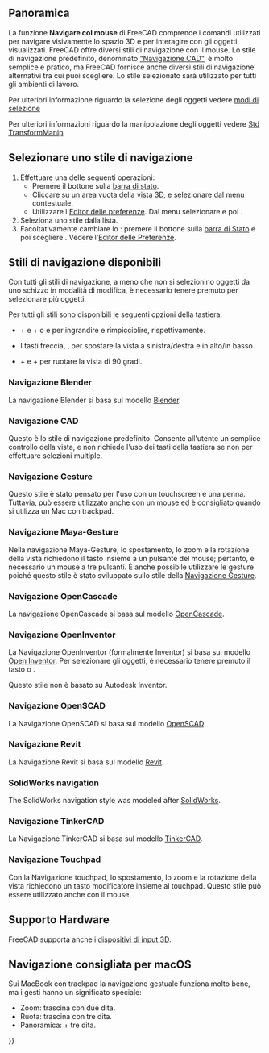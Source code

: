 <languages/>

{{docnav/it
|[[Getting_started/it|Per iniziare]]
|[[Selection_methods/it|Metodi di selezione]]
}}

{{TOCright}}

<span id="Overview"></span>
==Panoramica==

La funzione '''Navigare col mouse''' di FreeCAD comprende i comandi utilizzati per navigare visivamente lo spazio 3D e per interagire con gli oggetti visualizzati. FreeCAD offre diversi stili di navigazione con il mouse. Lo stile di navigazione predefinito, denominato [[#Navigazione_CAD|"Navigazione CAD​​"]], è molto semplice e pratico, ma FreeCAD fornisce anche diversi stili di navigazione alternativi tra cui puoi scegliere. Lo stile selezionato sarà utilizzato per tutti gli ambienti di lavoro.

Per ulteriori informazione riguardo la selezione degli oggetti vedere [[Selection_methods/it|modi di selezione]]

Per ulteriori informazioni riguardo la manipolazione degli oggetti vedere [[Std_TransformManip/it|Std TransformManip]]

<span id="Selecting_a_navigation_style"></span>
== Selezionare uno stile di navigazione ==

#Effettuare una delle seguenti operazioni:
#* Premere il bottone {{Button|[[File:NavigationCAD_dark.svg|16px]]}} sulla [[Status_bar/it|barra di stato]].
#* Cliccare su un area vuota della [[3D_view/it|vista 3D]], e selezionare {{MenuCommand|Stile di navigazione}} dal menu contestuale.
#* Utilizzare l'[[Preferences_Editor/it#Navigation|Editor delle preferenze]]. Dal menu selezionare {{MenuCommand|Modifica → Preferenze}} e poi {{MenuCommand|Visualizzazione → Navigazione → Navigazione 3D}}.
# Seleziona uno stile dalla lista.
# Facoltativamente cambiare lo {{MenuCommand|Stile Orbita}}: premere il bottone {{Button|[[File:NavigationCAD_dark.svg|16px]]}} sulla [[Status_bar/it|barra di Stato]] e poi scegliere {{MenuCommand|Impostazioni → Stile Orbita}}. Vedere l'[[Preferences_Editor/it#Navigazione|Editor delle Preferenze]].

<span id="Available_navigation_styles"></span>
== Stili di navigazione disponibili ==

Con tutti gli stili di navigazione, a meno che non si selezionino oggetti da uno schizzo in modalità di modifica, è necessario tenere premuto {{KEY|Ctrl}} per selezionare più oggetti.

Per tutti gli stili sono disponibili le seguenti opzioni della tastiera:

* {{KEY|Ctrl}} + {{ASCII|43}} e {{KEY|Ctrl}} + {{ASCII|22}} o {{KEY|PgUp}} e {{KEY|PgDn}} per ingrandire e rimpicciolire, rispettivamente.
* I tasti freccia, {{ASCII|17}}{{ASCII|16}}{{ASCII|30}}{{ASCII|31}}, per spostare la vista a sinistra/destra e in alto/in basso.
* {{KEY|Shift}} + {{ASCII|17}} e {{KEY|Shift}} + {{ASCII|16}} per ruotare la vista di 90 gradi.

<span id="Blender_navigation"></span>
=== Navigazione Blender ===

La navigazione Blender si basa sul modello [https://www.blender.org Blender].

{{Blender Navigation
|Select_name=Selezione
|Zoom_name=Zoom
|Rotate_view_name=Rotazione vista
|Pan_name=Traslazione

|Shift={{KEY|Shift}}

|Select_text=Premere il pulsante sinistro del mouse sull'oggetto che si vuole selezionare.

|Zoom_text=Utilizzare la rotellina del mouse per ingrandire e rimpicciolire.

|Rotate_view_text=Tenere premuto il pulsante centrale del mouse, quindi spostare il puntatore.

|Pan_text=Tenere premuto {{KEY|Shift}} e il pulsante centrale del mouse, quindi spostare il puntatore.

In alternativa, tenere premuti i pulsanti sinistro e destro del mouse, quindi spostare il puntatore.
}}

<span id="CAD_navigation"></span>
=== Navigazione CAD ===

Questo è lo stile di navigazione predefinito. Consente all'utente un semplice controllo della vista, e non richiede l'uso dei tasti della tastiera se non per effettuare selezioni multiple.

{{CAD Navigation
|Select_name=Selezione
|Zoom_name=Zoom
|Rotate_view_name=Rotazione vista<br>Primo metodo
|Rotate_view_alt_name=Rotazione vista<br>Metodo alternativo
|Pan_name=Traslazione

|Ctrl={{KEY|Ctrl}}
|Shift={{KEY|Shift}}

|Select_text=Premere il pulsante sinistro del mouse sull'oggetto che si vuole selezionare.

|Zoom_text=Utilizzare la rotellina del mouse per ingrandire e rimpicciolire.

Facendo clic sul pulsante centrale del mouse si ricentra la vista sulla posizione del cursore.

|Rotate_view_text=Tenere premuto il pulsante centrale del mouse, quindi premere e tenere premuto il pulsante sinistro del mouse, quindi spostare il puntatore.

Se i pulsanti vengono rilasciati prima di interrompere il movimento del mouse, la vista continua a ruotare, se questa opzione è abilitata.

|Rotate_view_alt_text=Tenere premuto il pulsante centrale del mouse, quindi premere e tenere premuto il pulsante destro del mouse, quindi spostare il puntatore.

Con questo metodo il pulsante centrale del mouse può essere rilasciato dopo aver tenuto premuto il pulsante destro del mouse.

Gli utenti che utilizzano il mouse con la mano destra potrebbero trovare questo metodo più semplice rispetto al primo.

|Pan_text=Tenere premuto il pulsante centrale del mouse, quindi spostare il puntatore.

|Zoom_mode_text=Modalità Zoom: tenere premuti i tasti {{KEY|Ctrl}} e {{KEY|Shift}}, premere il pulsante destro del mouse una volta, quindi spostare il puntatore.

|Rotate_view_mode_text=Modalità di rotazione: tenere premuto il tasto {{KEY|Shift}}, premere il pulsante destro del mouse una volta, quindi spostare il puntatore.

|Pan_mode_text=Modalità Spostamento: tenere premuto il tasto {{KEY|Ctrl}}, premere una volta il pulsante destro del mouse, quindi spostare il puntatore.
}}

<span id="Gesture_navigation"></span>
=== Navigazione Gesture ===

Questo stile è stato pensato per l'uso con un touchscreen e una penna. Tuttavia, può essere utilizzato anche con un mouse ed è consigliato quando si utilizza un Mac con trackpad.

{{Gesture Navigation
|Select_name=Selezione
|Zoom_name=Zoom
|Rotate_view_name=Rotazione vista
|Pan_name=Traslazione
|Tilt_view_name=Inclinazione vista

|Select_text=Premere il pulsante sinistro del mouse sull'oggetto che si vuole selezionare.

|Zoom_text=Utilizzare la rotellina del mouse per ingrandire e rimpicciolire.

|Rotate_view_text=Tenere premuto il pulsante sinistro del mouse, quindi spostare il puntatore.
In [[Sketcher Workbench/it|Sketcher]] e in altre modalità di modifica, questo comportamento è disabilitato. Tenere premuto {{KEY|Alt}} mentre si preme il pulsante del mouse per accedere alla modalità di rotazione.

Per impostare il punto di messa a fuoco della fotocamera per la rotazione, fare clic su un punto con il pulsante centrale del mouse. In alternativa, puntare il cursore su un punto e premere {{KEY|H}} sulla tastiera.

|Pan_text=Tenere premuto il pulsante destro del mouse, quindi spostare il puntatore.

|Tilt_view_text=Tenere premuti entrambi i pulsanti sinistro e destro del mouse, quindi spostare il puntatore lateralmente.

|Select_gesture_text=Toccare per selezionare.

|Zoom_gesture_text=Trascinare due dita (pizzicare) stringendo o allargando.

|Rotate_view_gesture_text=Trascinare con un dito per ruotare.

Tenere premuto {{KEY|Alt}} quando ci si trova in [[Sketcher Workbench/it|Sketcher]].

|Pan_gesture_text=Trascinare con due dita.

In alternativa, toccare e tenere premuto, quindi trascinare. Questo simula la traslazione con il tasto destro del mouse.

|Tilt_view_gesture_text=Ruotare la linea immaginaria formata dai due punti di contatto.

Questo metodo è disabilitato per impostazione predefinita. Per abilitarlo, andare in {{MenuCommand| Modifica → Preferenze → Visualizzazione → Navigazione}} e deselezionare la casella di controllo "Disabilita l'inclinazione touchscreen".
}}

<span id="Maya-Gesture_navigation"></span>
=== Navigazione Maya-Gesture ===

Nella navigazione Maya-Gesture, lo spostamento, lo zoom e la rotazione della vista richiedono il tasto {{KEY|Alt}} insieme a un pulsante del mouse; pertanto, è necessario un mouse a tre pulsanti. È anche possibile utilizzare le gesture poiché questo stile è stato sviluppato sullo stile della [[#Navigazione_Gesture|Navigazione Gesture]].

{{MayaGesture Navigation
|Select_name=Selezione
|Zoom_name=Zoom
|Rotate_view_name=Rotazione vista
|Pan_name=Traslazione
|Tilt_view_name=Inclinazione vista

|Alt={{KEY|Alt}}

|Select_text=Premere il pulsante sinistro del mouse sull'oggetto che si vuole selezionare.

|Zoom_text=Utilizzare la rotellina del mouse per ingrandire e rimpicciolire.

In alternativa, tenere premuto {{KEY|Alt}} e il pulsante destro del mouse, quindi spostare il puntatore.

|Rotate_view_text=Tenere premuto {{KEY|Alt}} e il pulsante sinistro del mouse, quindi spostare il puntatore.

|Pan_text=Tenere premuto {{KEY|Alt}} e il pulsante centrale del mouse, quindi spostare il puntatore.

|Tilt_view_text=Tenere premuti {{KEY|Alt}} ed entrambi i pulsanti sinistro e destro del mouse, quindi spostare il puntatore lateralmente.
}}

<span id="OpenCascade_navigation"></span>
=== Navigazione OpenCascade ===

La navigazione OpenCascade si basa sul modello [https://www.opencascade.com/ OpenCascade].

{{OpenCascade Navigation
|Select_name=Selezione
|Zoom_name=Zoom
|Rotate_view_name=Rotazione vista
|Pan_name=Traslazione

|Ctrl={{KEY|Ctrl}}

|Select_text=Premere il pulsante sinistro del mouse sull'oggetto che si vuole selezionare.

|Zoom_text=Utilizzare la rotellina del mouse per ingrandire e rimpicciolire.

In alternativa, tenere premuto {{KEY|Ctrl}} e il tasto sinistro del mouse, quindi spostare il puntatore.

|Rotate_view_text=Tenere premuto il pulsante centrale del mouse, quindi premere e tenere premuto il pulsante destro del mouse, quindi spostare il puntatore.

In alternativa, tenere premuto {{KEY|Ctrl}} e il pulsante destro del mouse, quindi spostare il puntatore.

|Pan_text=Tenere premuto il pulsante centrale del mouse, quindi spostare il puntatore. È possibile tenere premuto {{KEY|Ctrl}}.
}}

<span id="OpenInventor_navigation"></span>
=== Navigazione OpenInventor ===

La Navigazione OpenInventor (formalmente Inventor) si basa sul modello [http://en.wikipedia.org/wiki/Open_Inventor Open Inventor]. Per selezionare gli oggetti, è necessario tenere premuto il tasto {{KEY|Shift}} o {{KEY|Ctrl}}.

Questo stile non è basato su Autodesk Inventor.

{{OpenInventor Navigation
|Select_name=Selezione
|Zoom_name=Zoom
|Rotate_view_name=Rotazione vista
|Pan_name=Traslazione

|Shift={{KEY|Shift}}

|Select_text=Tenere premuto {{KEY|Shift}}, quindi premere il pulsante sinistro del mouse sull'oggetto che si desidera selezionare.

Tenere invece premuto {{KEY|Ctrl}} per selezionare più oggetti.

|Zoom_text=Utilizzare la rotellina del mouse per ingrandire e rimpicciolire.

In alternativa, tenere premuto il pulsante centrale del mouse, quindi premere e tenere premuto il pulsante sinistro del mouse, quindi spostare il puntatore.

|Rotate_view_text=Tenere premuto il pulsante sinistro del mouse, quindi spostare il puntatore.

|Pan_text=Tenere premuto il pulsante centrale del mouse, quindi spostare il puntatore.
}}

<span id="OpenSCAD_navigation"></span>
=== Navigazione OpenSCAD ===

La Navigazione OpenSCAD si basa sul modello [https://openscad.org/ OpenSCAD].

{{OpenSCAD_Navigation
|Select_name=Selezione
|Zoom_name=Zoom
|Rotate_view_name=Rotazione vista
|Pan_name=Traslazione

|Shift={{KEY|Shift}}

|Select_text=Premere il pulsante sinistro del mouse sull'oggetto che si vuole selezionare.

{{VersionMinus/it|0.21}} Tenere premuto {{KEY|Ctrl}} e {{KEY|Shift}} quando si preme il pulsante del mouse per trascinare un oggetto in uno schizzo in modalità di modifica.

|Zoom_text=Utilizzare la rotellina del mouse per ingrandire e rimpicciolire.

In alternativa, tenere premuto il pulsante centrale del mouse, quindi spostare il puntatore.

Oppure tenere premuto {{KEY|Shift}} e il pulsante destro del mouse, quindi spostare il puntatore.

|Rotate_view_text=Tenere premuto il pulsante sinistro del mouse, quindi spostare il puntatore.

In alternativa, e quando uno schizzo è in modalità di modifica, tenere premuto il pulsante centrale del mouse, quindi tenere premuto il pulsante destro del mouse, quindi spostare il puntatore.

|Pan_text=tenere premuto il pulsante destro del mouse, quindi spostare il puntatore.
}}

<span id="Revit_navigation"></span>
=== Navigazione Revit ===

La Navigazione Revit si basa sul modello [https://en.wikipedia.org/wiki/Autodesk_Revit Revit].

{{Revit Navigation
|Select_name=Selezione
|Zoom_name=Zoom
|Rotate_view_name=Rotazione vista
|Pan_name=Traslazione

|Shift={{KEY|Shift}}

|Select_text=Premere il pulsante sinistro del mouse sull'oggetto che si vuole selezionare.

|Zoom_text=Utilizzare la rotellina del mouse per ingrandire e rimpicciolire.

|Rotate_view_text=Tenere premuto {{KEY|Shift}} e il pulsante centrale del mouse, quindi spostare il puntatore.

In alternativa, tenere premuto il pulsante centrale del mouse, quindi tenere premuto il pulsante destro del mouse, quindi spostare il puntatore.

|Pan_text=Tenere premuto il pulsante centrale del mouse, quindi spostare il puntatore.

In alternativa, tenere premuti entrambi i pulsanti sinistro e destro del mouse, quindi spostare il puntatore.
}}

=== SolidWorks navigation ===

{{Version|1.1}}

The SolidWorks navigation style was modeled after [https://en.wikipedia.org/wiki/SolidWorks SolidWorks].

{{SolidWorks_Navigation
|Select_name=Select
|Zoom_name=Zoom
|Rotate_view_name=Rotate view
|Pan_name=Pan

|Ctrl={{KEY|Ctrl}}
|Shift={{KEY|Shift}}

|Select_text=Press the left mouse button over an object you want to select.

|Zoom_text=Use the mouse wheel to zoom in and out.

Alternatively, hold {{KEY|Shift}} and the middle mouse button, then move the pointer.

Clicking the middle mouse button re-centers the view on the location of the cursor.

|Rotate_view_text=Hold the middle mouse button, then move the pointer.

|Pan_text=Hold {{KEY|Ctrl}} and the middle mouse button, then move the pointer.
}}

<span id="TinkerCAD_navigation"></span>
=== Navigazione TinkerCAD ===

La Navigazione TinkerCAD si basa sul modello [https://en.wikipedia.org/wiki/Tinkercad TinkerCAD].

{{TinkerCAD Navigation
|Select_name=Selezione
|Zoom_name=Zoom
|Rotate_view_name=Rotazione vista
|Pan_name=Traslazione

|Select_text=Premere il pulsante sinistro del mouse sull'oggetto che si vuole selezionare.

|Zoom_text=Utilizzare la rotellina del mouse per ingrandire e rimpicciolire.

|Rotate_view_text=Premere il pulsante destro del mouse, quindi spostare il puntatore.

|Pan_text=Tenere premuto il pulsante centrale del mouse, quindi spostare il puntatore.
}}

<span id="Touchpad_navigation"></span>
=== Navigazione Touchpad ===

Con la Navigazione touchpad, lo spostamento, lo zoom e la rotazione della vista richiedono un tasto modificatore insieme al touchpad. Questo stile può essere utilizzato anche con il mouse.

{{Touchpad Navigation
|Select_name=Selezione
|Zoom_name=Zoom
|Rotate_view_name=Rotazione vista
|Pan_name=Traslazione

|Ctrl={{KEY|Ctrl}}
|Shift={{KEY|Shift}}
|Alt={{KEY|Alt}}

|Select_text=Premere il pulsante sinistro del mouse sull'oggetto che si vuole selezionare.

|Zoom_text=tenere premuto {{KEY|Ctrl}} e {{KEY|Shift}}, quindi spostare il puntatore.

|Rotate_view_text=Tenere premuto {{KEY|Alt}}, quindi spostare il puntatore.

In alternativa, tenere premuto {{KEY|Shift}} e il pulsante sinistro, quindi spostare il puntatore.

|Pan_text=Tenere premuto {{KEY|Shift}}, quindi spostare il puntatore.
}}

<span id="Hardware_support"></span>
== Supporto Hardware ==

FreeCAD supporta anche i [[3D_input_devices/it|dispositivi di input 3D]].

<span id="Recommended_navigation_for_macOS"></span>
== Navigazione consigliata per macOS ==

Sui MacBook con trackpad la navigazione gestuale funziona molto bene, ma i gesti hanno un significato speciale:
* Zoom: trascina con due dita.
* Ruota: trascina con tre dita.
* Panoramica: {{KEY|Ctrl}} + tre dita.


{{docnav/it
|[[Getting started/it|Per iniziare]]
|[[Selection_methods/it|Metodi di selezione]]
}}

{{Userdocnavi{{#translation:}}}}
